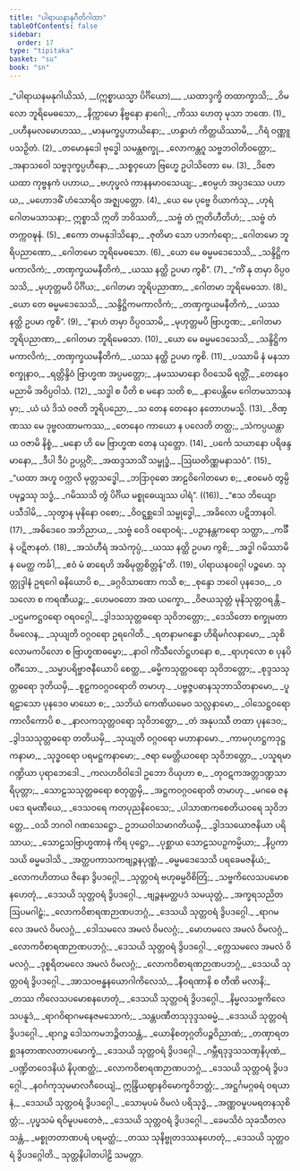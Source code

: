 ```yaml
---
title: "ပါရာယနာနုဂီတိဂါထာ"
tableOfContents: false
sidebar:
  order: 17
type: "tipitaka"
basket: "su"
book: "sn"
---
```



<DynamicBreadcrumb />

<Division number="1138" book="sn">

<Paragraph number="1341" type="verses" book="sn">
_“ပါရာယနမနုဂါယိဿံ, __(ဣစ္စာယသ္မာ ပိင်္ဂိယော)___  
_ယထာဒ္ဒက္ခိ တထာက္ခာသိ;_  
_ဝိမလော ဘူရိမေဓသော,_  
_နိက္ကာမော နိဗ္ဗနော နာဂေါ;_  
_ကိဿ ဟေတု မုသာ ဘဏေ. (1)_  

</Paragraph>

</Division>
<Division number="1139" book="sn">

<Paragraph number="1342" type="verses" book="sn">
_ပဟီနမလမောဟဿ,_  
_မာနမက္ခပ္ပဟာယိနော;_  
_ဟန္ဒာဟံ ကိတ္တယိဿာမိ,_  
_ဂိရံ ဝဏ္ဏူပသဉှိတံ. (2)_  

</Paragraph>

</Division>
<Division number="1140" book="sn">

<Paragraph number="1343" type="verses" book="sn">
_တမောနုဒေါ ဗုဒ္ဓေါ သမန္တစက္ခု,_  
_လောကန္တဂူ သဗ္ဗဘဝါတိဝတ္တော;_  
_အနာသဝေါ သဗ္ဗဒုက္ခပ္ပဟီနော,_  
_သစ္စဝှယော ဗြဟ္မေ ဥပါသိတော မေ. (3)_  

</Paragraph>

</Division>
<Division number="1141" book="sn">

<Paragraph number="1344" type="verses" book="sn">
_ဒိဇော ယထာ ကုဗ္ဗနကံ ပဟာယ,_  
_ဗဟုပ္ဖလံ ကာနနမာဝသေယျ;_  
_ဧဝမ္ပဟံ အပ္ပဒဿေ ပဟာယ,_  
_မဟောဒဓိံ ဟံသောရိဝ အဇ္ဈပတ္တော. (4)_  

</Paragraph>

</Division>
<Division number="1142" book="sn">

<Paragraph number="1345" type="verses" book="sn">
_ယေ မေ ပုဗ္ဗေ ဝိယာကံသု,_  
_ဟုရံ ဂေါတမသာသနာ;_  
ဣစ္စာသိ ဣတိ ဘဝိဿတိ,_  
_သဗ္ဗံ တံ ဣတိဟီတိဟံ;_  
_သဗ္ဗံ တံ တက္ကဝဍ္ဎနံ. (5)_  

</Paragraph>

</Division>
<Division number="1143" book="sn">

<Paragraph number="1346" type="verses" book="sn">
_ဧကော တမနုဒါသိနော,_  
_ဇုတိမာ သော ပဘင်္ကရော;_  
_ဂေါတမော ဘူရိပညာဏော,_  
_ဂေါတမော ဘူရိမေဓသော. (6)_  

</Paragraph>

</Division>
<Division number="1144" book="sn">

<Paragraph number="1347" type="verses" book="sn">
_ယော မေ ဓမ္မမဒေသေသိ,_  
_သန္ဒိဋ္ဌိကမကာလိကံ;_  
_တဏှက္ခယမနီတိကံ,_  
_ယဿ နတ္ထိ ဥပမာ ကွစိ”. (7)_  

</Paragraph>

</Division>
<Division number="1145" book="sn">

<Paragraph number="1348" type="verses" book="sn">
_“ကိံ နု တမှာ ဝိပ္ပဝသသိ,_  
_မုဟုတ္တမပိ ပိင်္ဂိယ;_  
_ဂေါတမာ ဘူရိပညာဏာ,_  
_ဂေါတမာ ဘူရိမေဓသာ. (8)_  

</Paragraph>

</Division>
<Division number="1146" book="sn">

<Paragraph number="1349" type="verses" book="sn">
_ယော တေ ဓမ္မမဒေသေသိ,_  
_သန္ဒိဋ္ဌိကမကာလိကံ;_  
_တဏှက္ခယမနီတိကံ,_  
_ယဿ နတ္ထိ ဥပမာ ကွစိ”. (9)_  

</Paragraph>

</Division>
<Division number="1147" book="sn">

<Paragraph number="1350" type="verses" book="sn">
_“နာဟံ တမှာ ဝိပ္ပဝသာမိ,_  
_မုဟုတ္တမပိ ဗြာဟ္မဏ;_  
_ဂေါတမာ ဘူရိပညာဏာ,_  
_ဂေါတမာ ဘူရိမေဓသာ. (10)_  

</Paragraph>

</Division>
<Division number="1148" book="sn">

<Paragraph number="1351" type="verses" book="sn">
_ယော မေ ဓမ္မမဒေသေသိ,_  
_သန္ဒိဋ္ဌိကမကာလိကံ;_  
_တဏှက္ခယမနီတိကံ,_  
_ယဿ နတ္ထိ ဥပမာ ကွစိ. (11)_  

</Paragraph>

</Division>
<Division number="1149" book="sn">

<Paragraph number="1352" type="verses" book="sn">
_ပဿာမိ နံ မနသာ စက္ခုနာဝ,_  
_ရတ္တိန္ဒိဝံ ဗြာဟ္မဏ အပ္ပမတ္တော;_  
_နမဿမာနော ဝိဝသေမိ ရတ္တိံ,_  
_တေနေဝ မညာမိ အဝိပ္ပဝါသံ. (12)_  

</Paragraph>

</Division>
<Division number="1150" book="sn">

<Paragraph number="1353" type="verses" book="sn">
_သဒ္ဓါ စ ပီတိ စ မနော သတိ စ,_  
_နာပေန္တိမေ ဂေါတမသာသနမှာ;_  
_ယံ ယံ ဒိသံ ဝဇတိ ဘူရိပညော,_  
_သ တေန တေနေဝ နတောဟမသ္မိ. (13)_  

</Paragraph>

</Division>
<Division number="1151" book="sn">

<Paragraph number="1354" type="verses" book="sn">
_ဇိဏ္ဏဿ မေ ဒုဗ္ဗလထာမကဿ,_  
_တေနေဝ ကာယော န ပလေတိ တတ္ထ;_  
_သံကပ္ပယန္တာယ ဝဇာမိ နိစ္စံ,_  
_မနော ဟိ မေ ဗြာဟ္မဏ တေန ယုတ္တော. (14)_  

</Paragraph>

</Division>
<Division number="1152" book="sn">

<Paragraph number="1355" type="verses" book="sn">
_ပင်္ကေ သယာနော ပရိဖန္ဒမာနော,_  
_ဒီပါ ဒီပံ ဥပပ္လဝိံ;_  
_အထဒ္ဒသာသိံ သမ္ဗုဒ္ဓံ,_  
_ဩဃတိဏ္ဏမနာသဝံ”. (15)_  

</Paragraph>

</Division>
<Division number="1153" book="sn">

<Paragraph number="1356" type="verses" book="sn">
_“ယထာ အဟူ ဝက္ကလိ မုတ္တသဒ္ဓေါ,_  
_ဘဒြာဝုဓော အာဠဝိဂေါတမော စ;_  
_ဧဝမေဝံ တွမ္ပိ ပမုဉ္စဿု သဒ္ဓံ,_  
_ဂမိဿသိ တွံ ပိင်္ဂိယ မစ္စုဓေယျဿ ပါရံ”. ((16))_  

</Paragraph>

</Division>
<Division number="1154" book="sn">

<Paragraph number="1357" type="verses" book="sn">
_“ဧသ ဘိယျော ပသီဒါမိ,_  
_သုတွာန မုနိနော ဝစော;_  
_ဝိဝဋ္ဋစ္ဆဒေါ သမ္ဗုဒ္ဓေါ,_  
_အခိလော ပဋိဘာနဝါ. (17)_  

</Paragraph>

</Division>
<Division number="1155" book="sn">

<Paragraph number="1358" type="verses" book="sn">
_အဓိဒေဝေ အဘိညာယ,_  
_သဗ္ဗံ ဝေဒိ ဝရောဝရံ;_  
_ပဉှာနန္တကရော သတ္ထာ,_  
_ကင်္ခီနံ ပဋိဇာနတံ. (18)_  

</Paragraph>

</Division>
<Division number="1156" book="sn">

<Paragraph number="1359" type="verses" book="sn">
_အသံဟီရံ အသံကုပ္ပံ,_  
_ယဿ နတ္ထိ ဥပမာ ကွစိ;_  
_အဒ္ဓါ ဂမိဿာမိ န မေတ္ထ ကင်္ခါ,_  
_ဧဝံ မံ ဓာရေဟိ အဓိမုတ္တစိတ္တန်”တိ. (19)_  


</Paragraph>
</Division>

<Paragraph number="1360" type="center" book="sn">
ပါရာယနဝဂ္ဂေါ ပဉ္စမော.



</Paragraph>

<Paragraph number="1361" type="center" book="sn">
သုတ္တုဒ္ဒါနံ


</Paragraph>

<Division number="1157" book="sn">

<Paragraph number="1362" type="verses" book="sn">
ဥရဂေါ ဓနိယောပိ စ,_  
_ခဂ္ဂဝိသာဏော ကသိ စ;_  
_စုန္ဒော ဘဝေါ ပုနဒေဝ,_  
_ဝသလော စ ကရဏီယဉ္စ;_  
_ဟေမဝတော အထ ယက္ခော,_  
_ဝိဇယသုတ္တံ မုနိသုတ္တဝရန္တိ._  

</Paragraph>

</Division>
<Division number="1158" book="sn">

<Paragraph number="1363" type="verses" book="sn">
_ပဌမကဋ္ဌဝရော ဝရဝဂ္ဂေါ,_  
_ဒွါဒသသုတ္တဓရော သုဝိဘတ္တော;_  
_ဒေသိတော စက္ခုမတာ ဝိမလေန,_  
_သုယျတိ ဝဂ္ဂဝရော ဥရဂေါတိ._  

</Paragraph>

</Division>
<Division number="1159" book="sn">

<Paragraph number="1364" type="verses" book="sn">
_ရတနာမဂန္ဓော ဟိရိမင်္ဂလနာမော,_  
_သုစိလောမကပိလော စ ဗြာဟ္မဏဓမ္မော;_  
_နာဝါ ကိံသီလော်ဋ္ဌဟနော စ,_  
_ရာဟုလော စ ပုနပိ ဝင်္ဂီသော._  

</Paragraph>

</Division>
<Division number="1160" book="sn">

<Paragraph number="1365" type="verses" book="sn">
_သမ္မာပရိဗ္ဗာဇနီယောပိ စေတ္ထ,_  
_ဓမ္မိကသုတ္တဝရော သုဝိဘတ္တော;_  
_စုဒ္ဒသသုတ္တဓရော ဒုတိယမှိ,_  
_စူဠကဝဂ္ဂဝရောတိ တမာဟု._  

</Paragraph>

</Division>
<Division number="1161" book="sn">

<Paragraph number="1366" type="verses" book="sn">
_ပဗ္ဗဇ္ဇပဓာနသုဘာသိတနာမော,_  
_ပူရဠာသော ပုနဒေဝ မာဃော စ;_  
_သဘိယံ ကေဏိယမေဝ သလ္လနာမော,_  
_ဝါသေဋ္ဌဝရော ကာလိကောပိ စ._  

</Paragraph>

</Division>
<Division number="1162" book="sn">

<Paragraph number="1367" type="verses" book="sn">
_နာလကသုတ္တဝရော သုဝိဘတ္တော,_  
_တံ အနုပဿီ တထာ ပုနဒေဝ;_  
_ဒွါဒသသုတ္တဓရော တတိယမှိ,_  
_သုယျတိ ဝဂ္ဂဝရော မဟာနာမော._  

</Paragraph>

</Division>
<Division number="1163" book="sn">

<Paragraph number="1368" type="verses" book="sn">
_ကာမဂုဟဋ္ဌကဒုဋ္ဌကနာမာ,_  
_သုဒ္ဓဝရော ပရမဋ္ဌကနာမော;_  
_ဇရာ မေတ္တိယဝရော သုဝိဘတ္တော,_  
_ပသူရမာဂဏ္ဍိယာ ပုရာဘေဒေါ._  

</Paragraph>

</Division>
<Division number="1164" book="sn">

<Paragraph number="1369" type="verses" book="sn">
_ကလဟဝိဝါဒေါ ဥဘော ဝိယုဟာ စ,_  
_တုဝဋကအတ္တဒဏ္ဍသာရိပုတ္တာ;_  
_သောဠသသုတ္တဓရော စတုတ္ထမှိ,_  
_အဋ္ဌကဝဂ္ဂဝရောတိ တမာဟု._  

</Paragraph>

</Division>
<Division number="1165" book="sn">

<Paragraph number="1370" type="verses" book="sn">
_မဂဓေ ဇနပဒေ ရမဏီယေ,_  
_ဒေသဝရေ ကတပုညနိဝေသေ;_  
_ပါသာဏကစေတိယဝရေ သုဝိဘတ္တေ,_  
_ဝသိ ဘဂဝါ ဂဏသေဋ္ဌော._  

</Paragraph>

</Division>
<Division number="1166" book="sn">

<Paragraph number="1371" type="verses" book="sn">
ဥဘယဝါသမာဂတိယမှိ,_  
_ဒွါဒသယောဇနိယာ ပရိသာယ;_  
_သောဠသဗြာဟ္မဏာနံ ကိရ ပုဋ္ဌော,_  
_ပုစ္ဆာယ သောဠသပဉှကမ္မိယာ;_  
_နိပ္ပကာသယိ ဓမ္မမဒါသိ._  

</Paragraph>

</Division>
<Division number="1167" book="sn">

<Paragraph number="1372" type="verses" book="sn">
_အတ္ထပကာသကဗျဉ္ဇနပုဏ္ဏံ,_  
_ဓမ္မမဒေသေသိ ပရခေမဇနိယံ;_  
_လောကဟိတာယ ဇိနော ဒွိပဒဂ္ဂေါ,_  
_သုတ္တဝရံ ဗဟုဓမ္မဝိစိတြံ;_  
_သဗ္ဗကိလေသပမောစနဟေတုံ,_  
_ဒေသယိ သုတ္တဝရံ ဒွိပဒဂ္ဂေါ._  

</Paragraph>

</Division>
<Division number="1168" book="sn">

<Paragraph number="1373" type="verses" book="sn">
_ဗျဉ္ဇနမတ္ထပဒံ သမယုတ္တံ,_  
_အက္ခရသညိတဩပမဂါဠှံ;_  
_လောကဝိစာရဏဉာဏပဘဂ္ဂံ,_  
_ဒေသယိ သုတ္တဝရံ ဒွိပဒဂ္ဂေါ._  

</Paragraph>

</Division>
<Division number="1169" book="sn">

<Paragraph number="1374" type="verses" book="sn">
_ရာဂမလေ အမလံ ဝိမလဂ္ဂံ,_  
_ဒေါသမလေ အမလံ ဝိမလဂ္ဂံ;_  
_မောဟမလေ အမလံ ဝိမလဂ္ဂံ,_  
_လောကဝိစာရဏဉာဏပဘဂ္ဂံ;_  
_ဒေသယိ သုတ္တဝရံ ဒွိပဒဂ္ဂေါ._  

</Paragraph>

</Division>
<Division number="1170" book="sn">

<Paragraph number="1375" type="verses" book="sn">
_က္လေသမလေ အမလံ ဝိမလဂ္ဂံ,_  
_ဒုစ္စရိတမလေ အမလံ ဝိမလဂ္ဂံ;_  
_လောကဝိစာရဏဉာဏပဘဂ္ဂံ,_  
_ဒေသယိ သုတ္တဝရံ ဒွိပဒဂ္ဂေါ._  

</Paragraph>

</Division>
<Division number="1171" book="sn">

<Paragraph number="1376" type="verses" book="sn">
_အာသဝဗန္ဓနယောဂါကိလေသံ,_  
_နီဝရဏာနိ စ တီဏိ မလာနိ;_  
_တဿ ကိလေသပမောစနဟေတုံ,_  
_ဒေသယိ သုတ္တဝရံ ဒွိပဒဂ္ဂေါ._  

</Paragraph>

</Division>
<Division number="1172" book="sn">

<Paragraph number="1377" type="verses" book="sn">
_နိမ္မလသဗ္ဗကိလေသပနူဒံ,_  
_ရာဂဝိရာဂမနေဇမသောကံ;_  
_သန္တပဏီတသုဒုဒ္ဒသဓမ္မံ,_  
_ဒေသယိ သုတ္တဝရံ ဒွိပဒဂ္ဂေါ._  

</Paragraph>

</Division>
<Division number="1173" book="sn">

<Paragraph number="1378" type="verses" book="sn">
_ရာဂဉ္စ ဒေါသကမဘဉ္ဇိတသန္တံ,_  
_ယောနိစတုဂ္ဂတိပဉ္စဝိညာဏံ;_  
_တဏှာရတစ္ဆဒနတာဏလတာပမောက္ခံ,_  
_ဒေသယိ သုတ္တဝရံ ဒွိပဒဂ္ဂေါ._  

</Paragraph>

</Division>
<Division number="1174" book="sn">

<Paragraph number="1379" type="verses" book="sn">
_ဂမ္ဘီရဒုဒ္ဒသသဏှနိပုဏံ,_  
_ပဏ္ဍိတဝေဒနိယံ နိပုဏတ္ထံ;_  
_လောကဝိစာရဏဉာဏပဘဂ္ဂံ,_  
_ဒေသယိ သုတ္တဝရံ ဒွိပဒဂ္ဂေါ._  

</Paragraph>

</Division>
<Division number="1175" book="sn">

<Paragraph number="1380" type="verses" book="sn">
_နဝင်္ဂကုသုမမာလဂီဝေယျံ,_  
ဣန္ဒြိယဈာနဝိမောက္ခဝိဘတ္တံ;_  
_အဋ္ဌင်္ဂမဂ္ဂဓရံ ဝရယာနံ,_  
_ဒေသယိ သုတ္တဝရံ ဒွိပဒဂ္ဂေါ._  

</Paragraph>

</Division>
<Division number="1176" book="sn">

<Paragraph number="1381" type="verses" book="sn">
_သောမုပမံ ဝိမလံ ပရိသုဒ္ဓံ,_  
_အဏ္ဏဝမူပမရတနသုစိတ္တံ;_  
_ပုပ္ဖသမံ ရဝိမူပမတေဇံ,_  
_ဒေသယိ သုတ္တဝရံ ဒွိပဒဂ္ဂေါ._  

</Paragraph>

</Division>
<Division number="1177" book="sn">

<Paragraph number="1382" type="verses" book="sn">
_ခေမသိဝံ သုခသီတလသန္တံ,_  
_မစ္စုတတာဏပရံ ပရမတ္ထံ;_  
_တဿ သုနိဗ္ဗုတဒဿနဟေတုံ,_  
_ဒေသယိ သုတ္တဝရံ ဒွိပဒဂ္ဂေါတိ._  


</Paragraph>
</Division>

<Paragraph number="1383" type="center" book="sn">
သုတ္တနိပါတပါဠိ သမတ္တာ.
</Paragraph>